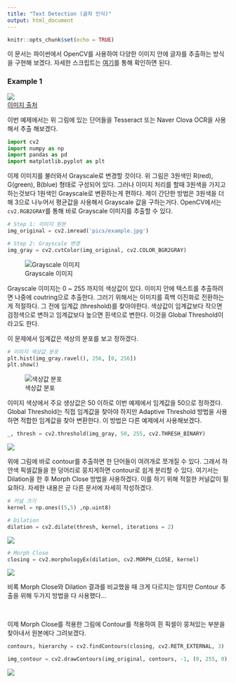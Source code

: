 ---
title: "Text Detection (글자 인식)"
output: html_document
---

```{r setup, include=FALSE}
knitr::opts_chunk$set(echo = TRUE)
```

이 문서는 파이썬에서 OpenCV를 사용하여 다양한 이미지 안에 글자를 추출하는 방식을 구현해 보겠다. 자세한 스크립트는 [여기]()를 통해 확인하면 된다. 


### Example 1  

![](pics/example.jpg)  
[이미지 출처](https://www.google.com/url?sa=i&url=http%3A%2F%2Fn894.ndsoftnews.com%2Fnews%2FarticleView.html%3Fidxno%3D89070&psig=AOvVaw2_ZML8M0NkPzVhbq_YTRRD&ust=1581909643517000&source=images&cd=vfe&ved=0CAIQjRxqFwoTCIiy7uWO1ecCFQAAAAAdAAAAABAN)  

이번 예제에서는 위 그림에 있는 단어들을 Tesseract 또는 Naver Clova OCR을 사용해서 추출 해보겠다.  

```{python, eval=FALSE}

import cv2
import numpy as np
import pandas as pd
import matplotlib.pyplot as plt

```

이제 이미지를 불러와서 Grayscale로 변경할 것이다. 위 그림은 3원색인 R(red), G(green), B(blue) 형태로 구성되어 있다. 그러나 이미지 처리를 할때 3원색을 가지고 하는것보다 1원색인 Grayscale로 변환하는게 편하다. 제이 간단한 방법은 3원색을 더해 3으로 나누어서 평균값을 사용해서 Grayscale 값을 구하는거다. OpenCV에서는 `cv2.RGB2GRAY`를 통해 바로 Grayscale 이미지를 추출할 수 있다.

```{python, eval=FALSE}

# Step 1: 이미지 원본
img_original = cv2.imread('pics/example.jpg')

# Step 2: Grayscale 변경
img_gray = cv2.cvtColor(img_original, cv2.COLOR_BGR2GRAY)

```


![Grayscale 이미지](pics/example_gray.png)  

Grayscale 이미지는 0 ~ 255 까지의 색상값이 있다. 이미지 안에 텍스트를 추출하려면 나중에 coutring으로 추출한다. 그러기 위해서는 이미지를 흑백 이진화로 전환하는게 적절하다. 그 전에 임계값 (threshold)를 찾아야한다. 색상값이 임계값보다 작으면 검정색으로 변하고 임계값보다 높으면 흰색으로 변한다. 이것을 Global Threshold이라고도 한다.

이 문제에서 임계값은 색상의 분포를 보고 정하겠다.  

```{python, eval=FALSE}

# 이미지 색상값 분포
plt.hist(img_gray.ravel(), 256, [0, 256])
plt.show()


```

![색상값 분포](pics/threshold.png)  

이미지 색상에서 주요 생상값은 50 이하로 이번 예제에서 임계값을 50으로 정하겠다. Global Threshold는 직접 임계값을 찾아야 하지만 Adaptive Threshold 방법을 사용하면 적합한 임계값을 찾아 변환한다. 이 방법은 다른 예제에서 사용해보겠다.

```{python, eval=FALSE}
_, thresh = cv2.threshold(img_gray, 50, 255, cv2.THRESH_BINARY)

```

![](pics/example_thresh.png)

위에 그림에 바로 contour를 추출하면 한 단어들이 여려개로 쪼개질 수 있다. 그래서 하얀색 픽셀값들을 한 덩어리로 뭉치게하면 contour로 쉽게 분리할 수 있다. 여기서는 Dilation을 한 후 Morph Close 방법을 사용하겠다. 이를 하기 위해 적절한 커널값이 필요하다. 자세한 내용은 곧 다른 문서에 자세히 작성하겠다.  

```{python, eval=FALSE}
# 커널 크기 
kernel = np.ones((5,5) ,np.uint8)

# Dilation 
dilation = cv2.dilate(thresh, kernel, iterations = 2)

```

![](pics/example_dilation.png)  

```{python, eval=FALSE}
# Morph Close
closing = cv2.morphologyEx(dilation, cv2.MORPH_CLOSE, kernel)

```


![](pics/example_closing.png)

비록 Morph Close와 Dilation 결과를 비교했을 때 크게 다르지는 않지만 Contour 추출을 위해 두가지 방법을 다 사용했다...  

<br>  

이제 Morph Close를 적용한 그림에 Contour를 적용하여 흰 픽셀이 뭉쳐있는 부분을 찾아내서 원본에다 그려보겠다.

```{python, eval=FALSE}

contours, hierarchy = cv2.findContours(closing, cv2.RETR_EXTERNAL, 3)

img_contour = cv2.drawContours(img_original, contours, -1, (0, 255, 0), 3)

```

![](pics/contour.png)
